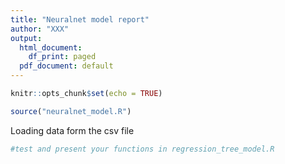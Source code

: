 ---
title: "Neuralnet model report"
author: "XXX"
output:
  html_document:
    df_print: paged
  pdf_document: default
---

```{r setup, include=FALSE}
knitr::opts_chunk$set(echo = TRUE)

source("neuralnet_model.R")
```

Loading data form the csv file

```{r}
#test and present your functions in regression_tree_model.R

```
